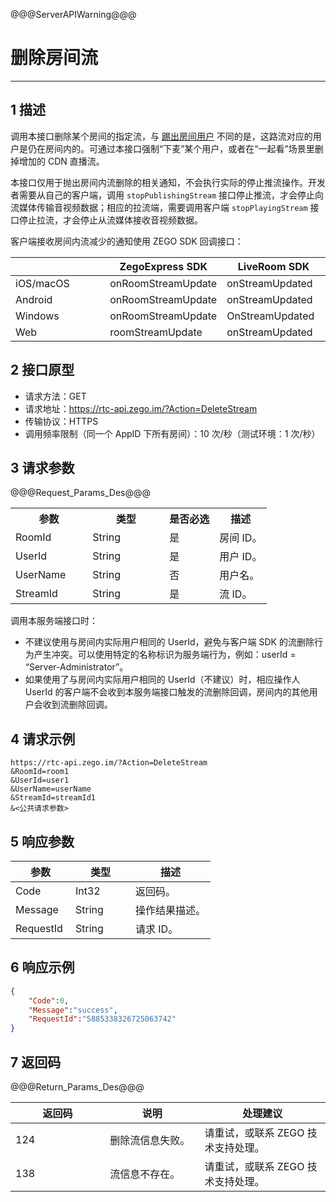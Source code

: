 <style>
table th:nth-of-type(1) {width: 30%;}
table th:nth-of-type(2) {width: 30%;}
table {width: 100%;}
</style>

@@@ServerAPIWarning@@@

# 删除房间流

---


## 1 描述

调用本接口删除某个房间的指定流，与 [踢出房间用户](!room/KickoutUser) 不同的是，这路流对应的用户是仍在房间内的。可通过本接口强制“下麦”某个用户，或者在“一起看”场景里删掉增加的 CDN 直播流。

本接口仅用于抛出房间内流删除的相关通知，不会执行实际的停止推流操作。开发者需要从自己的客户端，调用 `stopPublishingStream` 接口停止推流，才会停止向流媒体传输音视频数据；相应的拉流端，需要调用客户端 `stopPlayingStream` 接口停止拉流，才会停止从流媒体接收音视频数据。


客户端接收房间内流减少的通知使用 ZEGO SDK 回调接口：

| |ZegoExpress SDK|LiveRoom SDK|
|-|-|-|
|iOS/macOS| onRoomStreamUpdate | onStreamUpdated | 
|Android| onRoomStreamUpdate | onStreamUpdated | 
|Windows| onRoomStreamUpdate |  OnStreamUpdated | 
|Web| roomStreamUpdate | onStreamUpdated | 


## 2 接口原型

- 请求方法：GET
- 请求地址：https://rtc-api.zego.im/?Action=DeleteStream
- 传输协议：HTTPS
- 调用频率限制（同一个 AppID 下所有房间）：10 次/秒（测试环境：1 次/秒）


## 3 请求参数

@@@Request_Params_Des@@@

<table>
  <colgroup>
    <col>
    <col>
    <col>
    <col>
  </colgroup>
  <tbody><tr>
    <th>参数</th>
    <th>类型</th>
    <th>是否必选</th>
    <th>描述</th>
  </tr>
  <tr>
    <td>RoomId</td>
    <td>String</td>
    <td>是</td>
    <td>房间 ID。</td>
  </tr>
  <tr>
    <td>UserId</td>
    <td>String</td>
    <td>是</td>
    <td>用户 ID。</td>
  </tr>
  <tr>
    <td>UserName</td>
    <td>String</td>
    <td>否</td>
    <td>用户名。</td>
  </tr>
  <tr>
    <td>StreamId</td>
    <td>String</td>
    <td>是</td>
    <td>流 ID。</td>
  </tr>
</tbody></table>

<div class="mk-warning">


调用本服务端接口时：
- 不建议使用与房间内实际用户相同的 UserId，避免与客户端 SDK 的流删除行为产生冲突。可以使用特定的名称标识为服务端行为，例如：userId = “Server-Administrator”。
- 如果使用了与房间内实际用户相同的 UserId（不建议）时，相应操作人 UserId 的客户端不会收到本服务端接口触发的流删除回调，房间内的其他用户会收到流删除回调。
</div>

## 4 请求示例

```
https://rtc-api.zego.im/?Action=DeleteStream
&RoomId=room1
&UserId=user1
&UserName=userName
&StreamId=streamId1    
&<公共请求参数>
```

## 5 响应参数


<table>
<colgroup>
<col style="width: 20%">
<col style="width: 20%">
<col style="width: 60%">
</colgroup>
<thead>
  <tr>
    <th>参数</th>
    <th>类型</th>
    <th>描述</th>
  </tr>
</thead>
<tbody>
  <tr>
    <td>Code</td>
    <td>Int32</td>
    <td>返回码。</td>
  </tr>
  <tr>
    <td>Message</td>
    <td>String</td>
    <td>操作结果描述。</td>
  </tr>
  <tr>
    <td>RequestId</td>
    <td>String</td>
    <td>请求 ID。</td>
  </tr>
</tbody>
</table>


## 6 响应示例

```json
{
    "Code":0,
    "Message":"success",
    "RequestId":"5885338326725063742"
}
```

## 7 返回码

@@@Return_Params_Des@@@

|返回码|说明| 处理建议 |
|-----|----|----|
| 124 | 删除流信息失败。 | 请重试，或联系 ZEGO 技术支持处理。 |
| 138 | 流信息不存在。 | 请重试，或联系 ZEGO 技术支持处理。 |
